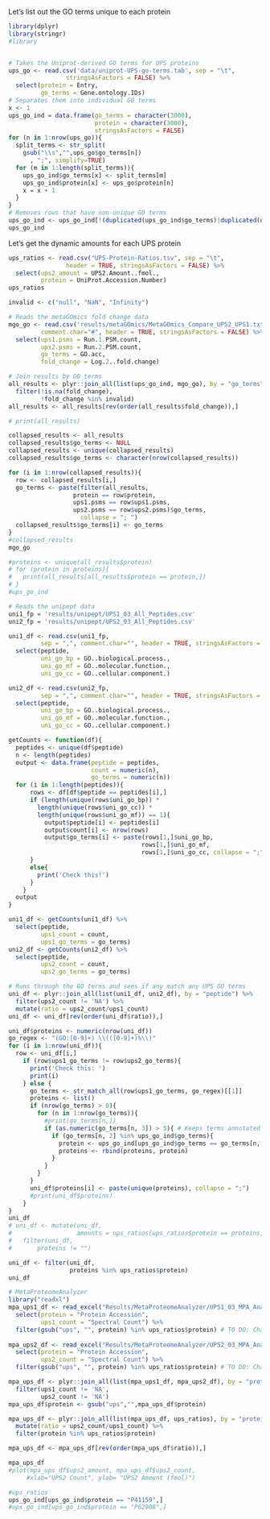 

Let's list out the GO terms unique to each protein
```r
library(dplyr)
library(stringr)
#library


# Takes the Uniprot-derived GO terms for UPS proteins
ups_go <- read.csv('data/uniprot-UPS-go-terms.tab', sep = "\t",
                stringsAsFactors = FALSE) %>%
  select(protein = Entry,
         go_terms = Gene.ontology.IDs)
# Separates them into individual GO terms
x <- 1
ups_go_ind = data.frame(go_terms = character(3000),
                        protein = character(3000),
                        stringsAsFactors = FALSE)
for (n in 1:nrow(ups_go)){
  split_terms <- str_split(
    gsub("\\s","",ups_go$go_terms[n])
      , ";", simplify=TRUE)
  for (m in 1:length(split_terms)){
    ups_go_ind$go_terms[x] <- split_terms[m]
    ups_go_ind$protein[x] <- ups_go$protein[n]
    x = x + 1
  }
}
# Removes rows that have non-unique GO terms
ups_go_ind <- ups_go_ind[!(duplicated(ups_go_ind$go_terms)|duplicated(ups_go_ind$go_terms, fromLast = TRUE)),]
ups_go_ind
```



Let's get the dynamic amounts for each UPS protein
```r
ups_ratios <- read.csv("UPS-Protein-Ratios.tsv", sep = "\t",
                header = TRUE, stringsAsFactors = FALSE) %>%
  select(ups2_amount = UPS2.Amount..fmol.,
         protein = UniProt.Accession.Number)
ups_ratios
```


```r
invalid <- c("null", "NaN", "Infinity")

# Reads the metaGOmics fold change data
mgo_go <- read.csv('results/metaGOmics/MetaGOmics_Compare_UPS2_UPS1.txt', sep = "\t",
         comment.char="#", header = TRUE, stringsAsFactors = FALSE) %>%
  select(ups1.psms = Run.1.PSM.count,
         ups2.psms = Run.2.PSM.count,
         go_terms = GO.acc,
         fold_change = Log.2..fold.change)

# Join results by GO terms
all_results <- plyr::join_all(list(ups_go_ind, mgo_go), by = "go_terms") %>%
  filter(!is.na(fold_change),
         !fold_change %in% invalid)
all_results <- all_results[rev(order(all_results$fold_change)),]

# print(all_results)

collapsed_results <- all_results
collapsed_results$go_terms <- NULL
collapsed_results <- unique(collapsed_results)
collapsed_results$go_terms <- character(nrow(collapsed_results))

for (i in 1:nrow(collapsed_results)){
  row <- collapsed_results[i,]
  go_terms <- paste(filter(all_results,
                  protein == row$protein,
                  ups1.psms == row$ups1.psms,
                  ups2.psms == row$ups2.psms)$go_terms,
                    collapse = "; ")
  collapsed_results$go_terms[i] <- go_terms
}
#collapsed_results
mgo_go

#proteins <- unique(all_results$protein)
# for (protein in proteins){
#   print(all_results[all_results$protein == protein,])
# }
#ups_go_ind
```




```r
# Reads the unipept data
uni1_fp = 'results/unipept/UPS1_03_All_Peptides.csv'
uni2_fp = 'results/unipept/UPS2_03_All_Peptides.csv'

uni1_df <- read.csv(uni1_fp,
         sep = ",", comment.char="", header = TRUE, stringsAsFactors = FALSE) %>%
  select(peptide,
         uni_go_bp = GO..biological.process.,
         uni_go_mf = GO..molecular.function.,
         uni_go_cc = GO..cellular.component.)

uni2_df <- read.csv(uni2_fp,
         sep = ",", comment.char="", header = TRUE, stringsAsFactors = FALSE) %>%
  select(peptide,
         uni_go_bp = GO..biological.process.,
         uni_go_mf = GO..molecular.function.,
         uni_go_cc = GO..cellular.component.)

getCounts <- function(df){
  peptides <- unique(df$peptide)
  n <- length(peptides)
  output <- data.frame(peptide = peptides,
                       count = numeric(n),
                       go_terms = numeric(n))
  for (i in 1:length(peptides)){
      rows <- df[df$peptide == peptides[i],]
      if (length(unique(rows$uni_go_bp)) *
        length(unique(rows$uni_go_cc)) *
        length(unique(rows$uni_go_mf)) == 1){
          output$peptide[i] <- peptides[i]
          output$count[i] <- nrow(rows)
          output$go_terms[i] <- paste(rows[1,]$uni_go_bp,
                                     rows[1,]$uni_go_mf,
                                     rows[1,]$uni_go_cc, collapse = ";")
      }
      else{
        print('Check this!')
      }
    }
  output
}

uni1_df <- getCounts(uni1_df) %>%
  select(peptide,
         ups1_count = count,
         ups1_go_terms = go_terms)
uni2_df <- getCounts(uni2_df) %>%
  select(peptide,
         ups2_count = count,
         ups2_go_terms = go_terms)
```


```r
# Runs through the GO terms and sees if any match any UPS GO terms
uni_df <- plyr::join_all(list(uni1_df, uni2_df), by = "peptide") %>%
  filter(ups2_count != 'NA') %>%
  mutate(ratio = ups2_count/ups1_count)
uni_df <- uni_df[rev(order(uni_df$ratio)),]

uni_df$proteins <- numeric(nrow(uni_df))
go_regex <- "(GO:[0-9]+) \\(([0-9]+)%\\)"
for (i in 1:nrow(uni_df)){
  row <- uni_df[i,]
    if (row$ups1_go_terms != row$ups2_go_terms){
      print('Check this: ')
      print(i)
    } else {
      go_terms <- str_match_all(row$ups1_go_terms, go_regex)[[1]]
      proteins <- list()
      if (nrow(go_terms) > 0){
        for (n in 1:nrow(go_terms)){
          #print(go_terms[n,])
          if (as.numeric(go_terms[n, 3]) > 5){ # Keeps terms annotated 5% or above
            if (go_terms[n, 2] %in% ups_go_ind$go_terms){
              protein <- ups_go_ind[ups_go_ind$go_terms == go_terms[n, 2],]$protein
              proteins <- rbind(proteins, protein)
            }
          }
        }
      }
      uni_df$proteins[i] <- paste(unique(proteins), collapse = ";")
      #print(uni_df$proteins)
    }
}
uni_df
# uni_df <- mutate(uni_df,
#                  amounts = ups_ratios[ups_ratios$protein == proteins,]$ups2_amount) %>%
#   filter(uni_df,
#       proteins != "")
```
```r
uni_df <- filter(uni_df,
                 proteins %in% ups_ratios$protein)
uni_df
```



```r
# MetaProteomeAnalyzer
library("readxl")
mpa_ups1_df <- read_excel("Results/MetaProteomeAnalyzer/UPS1_03_MPA_Analysis.xlsx", sheet = "Proteins") %>%
  select(protein = "Protein Accession",
         ups1_count = "Spectral Count") %>%
  filter(gsub("ups", "", protein) %in% ups_ratios$protein) # TO DO: Change this to look for proteins with the "ups" suffix
  
mpa_ups2_df <- read_excel("Results/MetaProteomeAnalyzer/UPS2_03_MPA_Analysis.xlsx", sheet = "Proteins") %>%
  select(protein = "Protein Accession",
         ups2_count = "Spectral Count") %>%
  filter(gsub("ups", "", protein) %in% ups_ratios$protein) # TO DO: Change this to look for proteins with the "ups" suffix

mpa_ups_df <- plyr::join_all(list(mpa_ups1_df, mpa_ups2_df), by = "protein") %>%
  filter(ups1_count != 'NA',
         ups2_count != 'NA')
mpa_ups_df$protein <- gsub("ups","",mpa_ups_df$protein)

mpa_ups_df <- plyr::join_all(list(mpa_ups_df, ups_ratios), by = "protein") %>%
  mutate(ratio = ups2_count/ups1_count) %>%
  filter(protein %in% ups_ratios$protein)

mpa_ups_df <- mpa_ups_df[rev(order(mpa_ups_df$ratio)),]

mpa_ups_df
#plot(mpa_ups_df$ups2_amount, mpa_ups_df$ups2_count, 
     #xlab="UPS2 Count", ylab= "UPS2 Amount (fmol)")
```

```r
#ups_ratios
ups_go_ind[ups_go_ind$protein == "P41159",]
#ups_go_ind[ups_go_ind$protein == "P62988",]
```

